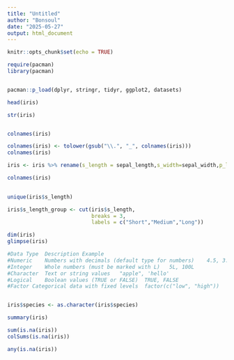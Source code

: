 ```yaml
---
title: "Untitled"
author: "Bonsoul"
date: "2025-05-27"
output: html_document
---
```


```r
knitr::opts_chunk$set(echo = TRUE)
```

```r
require(pacman)
library(pacman)


pacman::p_load(dplyr, stringr, tidyr, ggplot2, datasets)

```

```r
head(iris)
```


```r
str(iris)

```
```r


```

```r
colnames(iris)

```

```r
colnames(iris) <- tolower(gsub("\\.", "_", colnames(iris)))
colnames(iris)
```

```r
iris <- iris %>% rename(s_length = sepal_length,s_width=sepal_width,p_length=petal_length,p_width=petal_width)

colnames(iris)
  
```

```r
unique(iris$s_length)
```


```r

iris$s_length_group <- cut(iris$s_length,
                           breaks = 3,
                           labels = c("Short","Medium","Long"))

```

```r
dim(iris)
glimpse(iris)

```

```r

#Data Type	Description	Example
#Numeric	Numbers with decimals (default type for numbers)	4.5, 3.1415
#Integer	Whole numbers (must be marked with L)	5L, 100L
#Character	Text or string values	"apple", 'hello'
#Logical	Boolean values (TRUE or FALSE)	TRUE, FALSE
#Factor	Categorical data with fixed levels	factor(c("low", "high"))


iris$species <- as.character(iris$species)
```

```r
summary(iris)
```

```r
sum(is.na(iris))
colSums(is.na(iris))

any(is.na(iris))

```